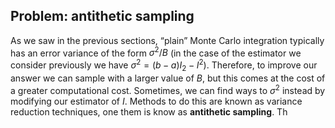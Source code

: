 
## Problem: antithetic sampling

As we saw in the previous sections, "plain" Monte Carlo integration typically has an error variance of the form $\sigma^2/B$ (in the case of the estimator we consider previously we have $\sigma^2 = (b-a)I_2 - I^2$). Therefore, to improve our answer we can sample with a larger value of $B$, but this comes at the cost of a greater computational cost. Sometimes, we can find ways to $\sigma^2$ instead by modifying our estimator of $I$. Methods to do this are known as variance reduction techniques, one them is know as **antithetic sampling**. Th
